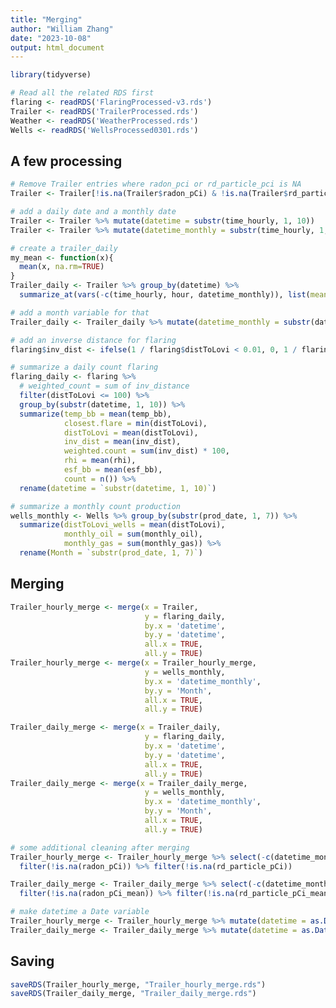 ```yaml
---
title: "Merging"
author: "William Zhang"
date: "2023-10-08"
output: html_document
---
```

```r
library(tidyverse)
```

```r
# Read all the related RDS first
flaring <- readRDS('FlaringProcessed-v3.rds')
Trailer <- readRDS('TrailerProcessed.rds')
Weather <- readRDS('WeatherProcessed.rds')
Wells <- readRDS('WellsProcessed0301.rds')
```

## A few processing
```r
# Remove Trailer entries where radon_pci or rd_particle_pci is NA
Trailer <- Trailer[!is.na(Trailer$radon_pCi) & !is.na(Trailer$rd_particle_pCi), ]

# add a daily date and a monthly date
Trailer <- Trailer %>% mutate(datetime = substr(time_hourly, 1, 10))
Trailer <- Trailer %>% mutate(datetime_monthly = substr(time_hourly, 1, 7))
```
```r
# create a trailer_daily
my_mean <- function(x){
  mean(x, na.rm=TRUE)
}
Trailer_daily <- Trailer %>% group_by(datetime) %>% 
  summarize_at(vars(-c(time_hourly, hour, datetime_monthly)), list(mean = my_mean))

# add a month variable for that
Trailer_daily <- Trailer_daily %>% mutate(datetime_monthly = substr(datetime, 1, 7))
```
```r
# add an inverse distance for flaring
flaring$inv_dist <- ifelse(1 / flaring$distToLovi < 0.01, 0, 1 / flaring$distToLovi)
```
```r
# summarize a daily count flaring
flaring_daily <- flaring %>% 
  # weighted_count = sum of inv_distance
  filter(distToLovi <= 100) %>% 
  group_by(substr(datetime, 1, 10)) %>% 
  summarize(temp_bb = mean(temp_bb),
            closest.flare = min(distToLovi),
            distToLovi = mean(distToLovi),
            inv_dist = mean(inv_dist),
            weighted.count = sum(inv_dist) * 100,
            rhi = mean(rhi),
            esf_bb = mean(esf_bb),
            count = n()) %>% 
  rename(datetime = `substr(datetime, 1, 10)`)
```


```r
# summarize a monthly count production
wells_monthly <- Wells %>% group_by(substr(prod_date, 1, 7)) %>% 
  summarize(distToLovi_wells = mean(distToLovi),
            monthly_oil = sum(monthly_oil),
            monthly_gas = sum(monthly_gas)) %>% 
  rename(Month = `substr(prod_date, 1, 7)`)
```


## Merging
```r
Trailer_hourly_merge <- merge(x = Trailer, 
                              y = flaring_daily,
                              by.x = 'datetime',
                              by.y = 'datetime',
                              all.x = TRUE,
                              all.y = TRUE)
Trailer_hourly_merge <- merge(x = Trailer_hourly_merge,
                              y = wells_monthly,
                              by.x = 'datetime_monthly',
                              by.y = 'Month',
                              all.x = TRUE,
                              all.y = TRUE)
```
```r
Trailer_daily_merge <- merge(x = Trailer_daily, 
                              y = flaring_daily,
                              by.x = 'datetime',
                              by.y = 'datetime',
                              all.x = TRUE,
                              all.y = TRUE)
Trailer_daily_merge <- merge(x = Trailer_daily_merge,
                              y = wells_monthly,
                              by.x = 'datetime_monthly',
                              by.y = 'Month',
                              all.x = TRUE,
                              all.y = TRUE)
```

```r
# some additional cleaning after merging
Trailer_hourly_merge <- Trailer_hourly_merge %>% select(-c(datetime_monthly, h2o_sync)) %>% 
  filter(!is.na(radon_pCi)) %>% filter(!is.na(rd_particle_pCi))

Trailer_daily_merge <- Trailer_daily_merge %>% select(-c(datetime_monthly, h2o_sync_mean)) %>% 
  filter(!is.na(radon_pCi_mean)) %>% filter(!is.na(rd_particle_pCi_mean))
```

```r
# make datetime a Date variable
Trailer_hourly_merge <- Trailer_hourly_merge %>% mutate(datetime = as.Date(datetime))
Trailer_daily_merge <- Trailer_daily_merge %>% mutate(datetime = as.Date(datetime))
```

## Saving
```r
saveRDS(Trailer_hourly_merge, "Trailer_hourly_merge.rds")
saveRDS(Trailer_daily_merge, "Trailer_daily_merge.rds")
```


